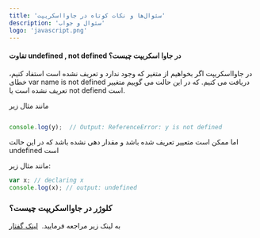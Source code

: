 ```yaml
---
title: 'سئوال‌ها و نکات کوتاه در جاوااسکریپت'
description: 'سئوال و جواب'
logo: 'javascript.png'
---
```



#### تفاوت undefined , not defined در جاوا اسکریپت چیست؟

در جاوااسکریپت اگر بخواهیم از متغیر که وجود ندارد و تعریف نشده است استفاد کنیم، خطای var name is not defined دریافت می کنیم.
که در این حالت می گوییم متغییر تعریف نشده است یا  not defiend است.

مانند مثال زیر

<div dir="ltr">

```javascript

console.log(y);  // Output: ReferenceError: y is not defined

```
</div>

اما ممکن است متعییر تعریف شده باشد و مقدار دهی نشده باشد که در این حالت undefined است

 مانند مثال زیر:

<div dir="ltr">

```javascript
var x; // declaring x
console.log(x); // output: undefined

```
</div>



### کلوژر در جاوااسکریپت چیست؟

به لینک زیر مراجعه فرمایید.
 [لینک گفتار](http://localhost:3000/javascripts/3Closure)